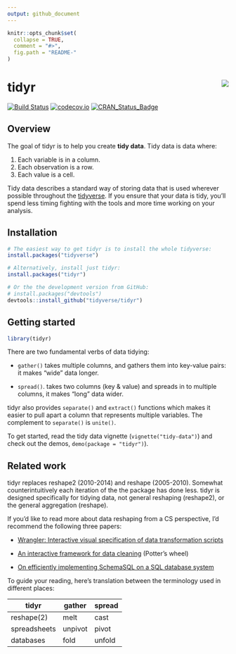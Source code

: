 ```yaml
---
output: github_document
---
```


<!-- README.md is generated from README.Rmd. Please edit that file -->

```r
knitr::opts_chunk$set(
  collapse = TRUE,
  comment = "#>",
  fig.path = "README-"
)
```

# tidyr <img src="logo.png" align="right" />

[![Build Status](https://travis-ci.org/tidyverse/tidyr.svg?branch=master)](https://travis-ci.org/tidyverse/tidyr) 
[![codecov.io](http://codecov.io/github/tidyverse/tidyr/coverage.svg?branch=master)](http://codecov.io/github/tidyverse/tidyr?branch=master)
[![CRAN_Status_Badge](http://www.r-pkg.org/badges/version/tidyr)](http://cran.r-project.org/package=tidyr)

## Overview

The goal of tidyr is to help you create __tidy data__. Tidy data is data where:

1. Each variable is in a column.
1. Each observation is a row.
1. Each value is a cell.

Tidy data describes a standard way of storing data that is used wherever possible throughout the [tidyverse](http://tidyverse.org). If you ensure that your data is tidy, you'll spend less timing fighting with the tools and more time working on your analysis.

## Installation

```r
# The easiest way to get tidyr is to install the whole tidyverse:
install.packages("tidyverse")

# Alternatively, install just tidyr:
install.packages("tidyr")

# Or the the development version from GitHub:
# install.packages("devtools")
devtools::install_github("tidyverse/tidyr")
```

## Getting started

```r
library(tidyr)
```

There are two fundamental verbs of data tidying: 

* `gather()` takes multiple columns, and gathers them into key-value pairs: it 
  makes "wide" data longer.

* `spread()`. takes two columns (key & value) and spreads in to multiple 
  columns, it makes "long" data wider. 

tidyr also provides `separate()` and `extract()` functions which makes it easier to pull apart a column that represents multiple variables. The complement to `separate()` is `unite()`.

To get started, read the tidy data vignette (`vignette("tidy-data")`) and check out the demos, `demo(package = "tidyr")`). 

## Related work

tidyr replaces reshape2 (2010-2014) and reshape (2005-2010). Somewhat counterintuitively each iteration of the the package has done less. tidyr is  designed specifically for tidying data, not general reshaping (reshape2), or the general aggregation (reshape).

If you'd like to read more about data reshaping from a CS perspective, I'd recommend the following three papers:

* [Wrangler: Interactive visual specification of data transformation scripts](http://vis.stanford.edu/papers/wrangler)

* [An interactive framework for data cleaning](https://www.eecs.berkeley.edu/Pubs/TechRpts/2000/CSD-00-1110.pdf) (Potter's wheel)

* [On efficiently implementing SchemaSQL on a SQL database system](http://www.vldb.org/conf/1999/P45.pdf)

To guide your reading, here's translation between the terminology used in different places:

| tidyr        | gather  | spread |
|--------------|---------|--------|
| reshape(2)   | melt    | cast   |
| spreadsheets | unpivot | pivot  | 
| databases    | fold    | unfold |

